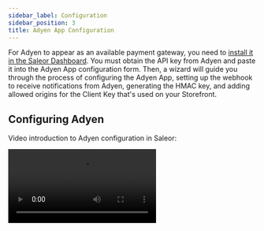 ```yaml
---
sidebar_label: Configuration
sidebar_position: 3
title: Adyen App Configuration
---
```



For Adyen to appear as an available payment gateway, you need to [install it in the Saleor Dashboard](developer/app-store/overview.mdx#usage). You must obtain the API key from Adyen and paste it into the Adyen App configuration form. Then, a wizard will guide you through the process of configuring the Adyen App, setting up the webhook to receive notifications from Adyen, generating the HMAC key, and adding allowed origins for the Client Key that's used on your Storefront.

## Configuring Adyen

Video introduction to Adyen configuration in Saleor:

<Video src="https://www.youtube.com/embed/IhaDSml22Dc" />

You can install the Adyen app directly from your Saleor Dashboard. Go to the **Apps** section and click the **Install** button next to the Adyen app. Follow the instructions on the screen. After the installation is complete, select the Adyen app from the list of installed applications.

### Creating new API Credentials

To create new Adyen API credentials, head over to the Adyen dashboard, then **Developers -> API credentials**. Click **Create new credential** and choose **Web service user**.

In **Server settings -> Authentication** section generate a new API key.

In **Client settings -> Authentication** section generate a new client key.

Go back to the Adyen app configuration in the Saleor Dashboard. Provide a configuration name that you will be familiar with. In the **API Key** field provide the key from **Server settings -> Authentication** section. Select **TEST** environment.

:::caution
The configuration will not work until you save API credentials in the Adyen dashboard.
:::

Save API credentials in the Adyen dashboard, head over to the Adyen app configuration, and click **Save**. The rest of the form fields have been enabled.

In the **Client key** field, provide a key from the **Client settings -> Authentication** section. Select the merchant account you want to use from the drop-down.

### Webhook configuration

:::caution
Before you begin configuration, make sure that you have disabled the **Delayed Capture** option in the Adyen Dashboard. Read more details on how to do this on the [Overview docs page](./overview.mdx)
:::

In the Adyen dashboard, first go to **Developers -> Additional data**. Click on the following checkboxes:
- `Authorization amount`
- `Authorisation amount (dynamic zero authorisation)`
- `Recurring details`
- `Merchant reference`

Your "Response preview" should look like this:

```json
{
    "additionalData": {
        "authorisedAmountCurrency": "EUR",
        "authorisedAmountValue": "1000",
        "recurring.shopperReference": "testshopper",
        "recurring.recurringDetailReference": "1111111111111111",
        "merchantReference": "ref_1234"
    }
}
```

Click the "Save configuration" button to save your settings.

:::tip
Adyen webhook will set `TransactionItem` metadata based on fields received in `NotifiactionItem.additionalData`.

To configure additional fields that will be set when users make payments, go to `Developers > Additional data` and choose fields you want to have in your metadata. Read more about this on the [Architecture docs page](./architecture.mdx#transactionitem-metadata)
:::

Then head over to **Developers -> Webhooks**. Click the **+ Webhook** button and choose **Standard webhook**. Provide a description for the webhook.

In the **Server configuration** section, provide the URL the Saleor Adyen app has generated for you. You can copy it from the **Webhook URL** input in the Adyen configuration form. Leave the default settings and click **Apply**.

In **Merchant accounts** select **Include only specific merchant accounts** and choose the merchant accounts that are used in Adyen App

:::caution
Do not select merchant accounts that are used for payments made outside of Adyen App (e.g. POS, custom apps, etc.)
:::

In **Events**, apart from events selected by default, select `EXPIRE`. Deselect the `ORDER_OPENED` event.

In **Additional settings -> Risk** select:
- `Include the originalReference for CHARGEBACK_REVERSED events`
- `Include a success boolean for the payments listed in an ORDER_CLOSED event`
- `Include Authorised Amount (dynamic zero auth)`
- `Include Capture Delay Hours`
- `Include card info for recurring contract events)`
- `Include zero auth flag`
- `Include Shopper Interaction`
- `Include Mandate Details`
- `Add capture reference to dispute event`

In **Security -> Basic authentication** provide a username and a password. Apply changes. Use the same username and password in the **webhook username** and **webhook password** fields in the Adyen application.

Generate a new **HMAC key** in the **Security -> HMAC Key** section and copy it.

Apply the configuration details in the Saleor Adyen app, then in the Adyen dashboard save the new Adyen webhook.
Save the configuration. If everything went well, you should see a new button **Make test webhook call**. Use it to test if your configuration is correct.

:::caution

The API Key provided inside the configuration must have the following permissions set in the Adyen Dashboard:

- "Management API - Accounts read and write"
- "Management API - API credentials read and write"
- "Management API - Payment methods read"
- "Management API - Stores read and write"
- "Management API - Webhooks read and write"
- "Checkout encrypted cardholder data"
- "Merchant Recurring role"
- "Checkout webservice role"
- "Merchant PAL Webservice role"

:::
